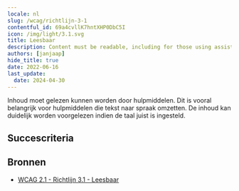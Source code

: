 ```yaml
---
locale: nl
slug: /wcag/richtlijn-3-1
contentful_id: 69a4cvllK7hntXHP0DbC5I
icon: /img/light/3.1.svg
title: Leesbaar
description: Content must be readable, including for those using assistive technologies.
authors: [janjaap]
hide_title: true
date: 2022-06-16
last_update:
  date: 2024-04-30
---
```


<Hero
  title="Leesbaar"
  image="/img/light/3.1.svg"
  alt="WCAG 3.1 - Logo"
  prefix="Richtlijn 3.1"
/>

Inhoud moet gelezen kunnen worden door hulpmiddelen. Dit is vooral belangrijk voor hulpmiddelen die tekst naar spraak omzetten. De inhoud kan duidelijk worden voorgelezen indien de taal juist is ingesteld.

## Succescriteria

<LinkList title="Succescriteria" isHighlighted={true}>
  <LinkListItem
    url="/nl/richtlijnen/wcag/succescriterium-3-1-1"
    title="Succescriterium 3.1.1 - Taal van de pagina"
    label="Taal van de pagina"
    description="Ensure the language is set for all content."
    image="/img/light/3.1.1.svg"
    alt="WCAG 3.1.1 - Logo"
  />
  <LinkListItem
    url="/nl/richtlijnen/wcag/succescriterium-3-1-2"
    title="Succescriterium 3.1.2 - Taal van onderdelen"
    label="Taal van onderdelen"
    description="Ensure assistive technologies can switch between languages when content is written in multiple languages."
    image="/img/light/3.1.2.svg"
    alt="WCAG 3.1.2 - Logo"
  />
  <LinkListItem
    url="/nl/richtlijnen/wcag/succescriterium-3-1-3"
    title="Succescriterium 3.1.3 - Ongebruikelijke woorden"
    label="Ongebruikelijke woorden"
    description="A mechanism must be available for identifying specific definitions of words or phrases used in an unusual or restricted way, including idioms and jargon."
    image="/img/light/3.1.3.svg"
    alt="WCAG 3.1.3 icon"
  />
  <LinkListItem
    url="/nl/richtlijnen/wcag/succescriterium-3-1-4"
    title="Succescriterium 3.1.4 - Afkortingen"
    label="Afkortingen"
    description="A mechanism for identifying the expanded form or meaning of abbreviations must be available."
    image="/img/light/3.1.4.svg"
    alt="WCAG 3.1.4 - Image"
  />
  <LinkListItem
    url="/nl/richtlijnen/wcag/succescriterium-3-1-5"
    title="Succescriterium 3.1.5 - Leesniveau"
    label="Leesniveau"
    description="Make sure a version that does not require reading ability more advanced than the lower secondary education level, is available."
    image="/img/light/3.1.5.svg"
    alt="WCAG 3.1.5 icon"
  />
  <LinkListItem
    url="/nl/richtlijnen/wcag/succescriterium-3-1-6"
    title="Succescriterium 3.1.6 - Uitspraak"
    label="Uitspraak"
    description="A mechanism is available for identifying specific pronunciation of words where meaning of the  words, in context, is ambiguous without knowing the pronunciation."
    image="/img/light/3.1.6.svg"
    alt="WCAG 3.1.6 icon"
  />
</LinkList>

## Bronnen

- [WCAG 2.1 - Richtlijn 3.1 - Leesbaar](https://www.w3.org/Translations/WCAG21-nl/#leesbaar)

